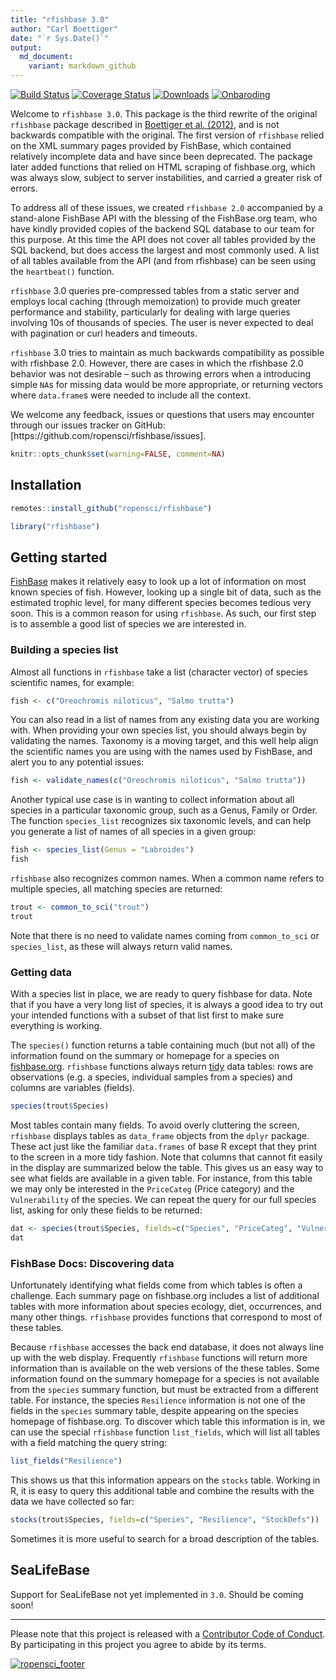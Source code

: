 ```yaml
---
title: "rfishbase 3.0"
author: "Carl Boettiger"
date: "`r Sys.Date()`"
output:
  md_document:
    variant: markdown_github
---
```


<!-- README.md is generated from README.Rmd. Please edit that file -->


[![Build Status](https://travis-ci.org/ropensci/rfishbase.svg?branch=rfishbase2.0)](https://travis-ci.org/ropensci/rfishbase)  [![Coverage Status](https://coveralls.io/repos/ropensci/rfishbase/badge.svg?branch=rfishbase2.0)](https://coveralls.io/r/ropensci/rfishbase?branch=rfishbase2.0)
[![Downloads](http://cranlogs.r-pkg.org/badges/rfishbase)](https://github.com/metacran/cranlogs.app)
[![Onbaroding](https://badges.ropensci.org/137_status.svg)](https://github.com/ropensci/onboarding/issues/137)




Welcome to `rfishbase 3.0`. This package is the third rewrite of the original `rfishbase` package described in [Boettiger et al. (2012)](http://www.carlboettiger.info/assets/files/pubs/10.1111/j.1095-8649.2012.03464.x.pdf), and is not backwards compatible with the original.  The first version of `rfishbase` relied on the XML summary pages provided by FishBase, which contained relatively incomplete data and have since been deprecated.  The package later added functions that relied on HTML scraping of fishbase.org, which was always slow, subject to server instabilities, and carried a greater risk of errors.  

To address all of these issues, we created `rfishbase 2.0` accompanied by a stand-alone FishBase API with the blessing of the FishBase.org team, who have kindly provided copies of the backend SQL database to our team for this purpose.  At this time the API does not cover all tables provided by the SQL backend, but does access the largest and most commonly used.  A list of all tables available from the API (and from rfishbase) can be seen using the `heartbeat()` function.  

`rfishbase` 3.0 queries pre-compressed tables from a static server and employs local caching (through memoization) to provide much greater performance and stability, particularly for dealing with large queries involving 10s of thousands of species.  The user is never expected to deal with pagination or curl headers and timeouts.  

`rfishbase` 3.0 tries to maintain as much backwards compatibility as possible with rfishbase 2.0.  However, there are cases in which the rfishbase 2.0 behavior was not desirable -- such as throwing errors when a introducing simple `NA`s for missing data would  be more appropriate, or returning vectors where `data.frame`s were needed to include all the context.  


We welcome any feedback, issues or questions that users may encounter through our issues tracker on GitHub: [https://github.com/ropensci/rfishbase/issues].




```r
knitr::opts_chunk$set(warning=FALSE, comment=NA)
```


## Installation



```r
remotes::install_github("ropensci/rfishbase")
```


```r
library("rfishbase")
```

## Getting started


[FishBase](http://fishbase.org) makes it relatively easy to look up a lot of information on most known species of fish.  However, looking up a single bit of data, such as the estimated trophic level, for many different species becomes tedious very soon. This is a common reason for using `rfishbase`.  As such, our first step is to assemble a good list of species we are interested in.

### Building a species list

Almost all functions in `rfishbase` take a list (character vector) of species scientific names, for example:

```r
fish <- c("Oreochromis niloticus", "Salmo trutta")
```

You can also read in a list of names from any existing data you are working with.  When providing your own species list, you should always begin by validating the names.  Taxonomy is a moving target, and this well help align the scientific names you are using with the names used by FishBase, and alert you to any potential issues:

```r
fish <- validate_names(c("Oreochromis niloticus", "Salmo trutta"))
```

Another typical use case is in wanting to collect information about all species in a particular taxonomic group, such as a Genus, Family or Order.  The function `species_list` recognizes six taxonomic levels, and can help you generate a list of names of all species in a given group:


```r
fish <- species_list(Genus = "Labroides")
fish
```

`rfishbase` also recognizes common names. When a common name refers to multiple species, all matching species are returned:

```r
trout <- common_to_sci("trout")
trout
```

Note that there is no need to validate names coming from `common_to_sci` or `species_list`, as these will always return valid names.

### Getting data

With a species list in place, we are ready to query fishbase for data. Note that if you have a very long list of species, it is always a good idea to try out your intended functions with a subset of that list first to make sure everything is working. 

The `species()` function returns a table containing much (but not all) of the information found on the summary or homepage for a species on [fishbase.org](http://fishbase.org). `rfishbase` functions always return [tidy](http://www.jstatsoft.org/v59/i10/paper) data tables: rows are observations (e.g. a species, individual samples from a species) and columns are variables (fields).

```r
species(trout$Species)
```

Most tables contain many fields. To avoid overly cluttering the screen, `rfishbase` displays tables as `data_frame` objects from the `dplyr` package.  These act just like the familiar `data.frames` of base R except that they print to the screen in a more tidy fashion.  Note that columns that cannot fit easily in the display are summarized below the table.  This gives us an easy way to see what fields are available in a given table. For instance, from this table we may only be interested in the `PriceCateg` (Price category) and the `Vulnerability` of the species. We can repeat the query for our full species list, asking for only these fields to be returned:

```r
dat <- species(trout$Species, fields=c("Species", "PriceCateg", "Vulnerability"))
dat
```

### FishBase Docs: Discovering data

Unfortunately identifying what fields come from which tables is often a challenge.  Each summary page on fishbase.org includes a list of additional tables with more information about species ecology, diet, occurrences, and many other things.  `rfishbase` provides functions that correspond to most of these tables.  

Because `rfishbase` accesses the back end database, it does not always line up with the web display. Frequently `rfishbase` functions will return more information than is available on the web versions of the these tables. Some information found on the summary homepage for a species is not available from the `species` summary function, but must be extracted from a different table. For instance, the species `Resilience` information is not one of the fields in the `species` summary table, despite appearing on the species homepage of fishbase.org.  To discover which table this information is in, we can use the special `rfishbase` function `list_fields`, which will list all tables with a field matching the query string:

```r
list_fields("Resilience")
```

This shows us that this information appears on the `stocks` table.  Working in R, it is easy to query this additional table and combine the results with the data we have collected so far:


```r
stocks(trout$Species, fields=c("Species", "Resilience", "StockDefs"))
```


Sometimes it is more useful to search for a broad description of the tables.  


## SeaLifeBase

Support for SeaLifeBase not yet implemented in `3.0`.  Should be coming soon!



-----------

Please note that this project is released with a [Contributor Code of Conduct](CONDUCT.md). By participating in this project you agree to abide by its terms.


[![ropensci_footer](http://ropensci.org/public_images/github_footer.png)](http://ropensci.org)



